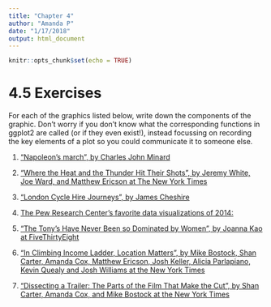 ```yaml
---
title: "Chapter 4"
author: "Amanda P"
date: "1/17/2018"
output: html_document
---
```


```r
knitr::opts_chunk$set(echo = TRUE)
```

# 4.5 Exercises

For each of the graphics listed below, write down the components of the graphic. Don't worry if you don't know what the corresponding functions in ggplot2 are called (or if they even exist!), instead focussing on recording the key elements of a plot so you could communicate it to someone else.

1. ["Napoleon's march", by Charles John Minard](http://www.datavis.ca/gallery/re-minard.php)



2. ["Where the Heat and the Thunder Hit Their Shots", by Jeremy White, Joe Ward, and Matthew Ericson at The New York Times](http://nyti.ms/1duzTvY) 



3. ["London Cycle Hire Journeys", by James Cheshire](http://bit.ly/1S2cyRy)



4. [The Pew Research Center's favorite data visualizations of 2014:](http://pewrsr.ch/1KZSSN6)



5. ["The Tony's Have Never Been so Dominated by Women", by Joanna Kao at FiveThirtyEight](http://53eig.ht/1cJRCyG)



6. ["In Climbing Income Ladder, Location Matters", by Mike Bostock, Shan Carter, Amanda Cox, Matthew Ericson, Josh Keller, Alicia Parlapiano, Kevin Quealy and Josh Williams at the New York Times](http://nyti.ms/1S2dJQT)



7. ["Dissecting a Trailer: The Parts of the Film That Make the Cut", by Shan Carter, Amanda Cox, and Mike Bostock at the New York Times](http://nyti.ms?1KTJQOE)
